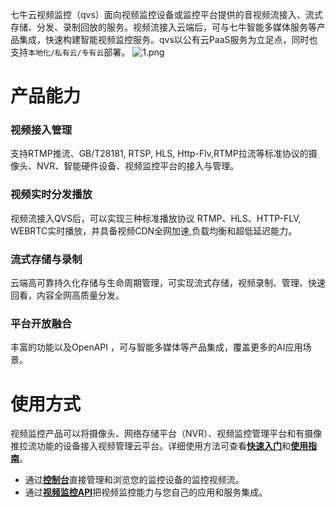 七牛云视频监控（qvs）面向视频监控设备或监控平台提供的音视频流接入、流式存储、分发、录制回放的服务。视频流接入云端后，可与七牛智能多媒体服务等产品集成，快速构建智能视频监控服务。qvs以公有云PaaS服务为立足点，同时也支持`本地化/私有云/专有云`部署。
![1.png](https://dn-odum9helk.qbox.me/FoZEREO_9g9RzrMPCFm27CBJQEKD)
# **产品能力**
### **视频接入管理**
支持RTMP推流、GB/T28181, RTSP, HLS, Http-Flv,RTMP拉流等标准协议的摄像头、NVR、智能硬件设备、视频监控平台的接入与管理。
### **视频实时分发播放**
视频流接入QVS后，可以实现三种标准播放协议 RTMP、HLS、HTTP-FLV, WEBRTC实时播放，并具备视频CDN全网加速,负载均衡和超低延迟能力。
### **流式存储与录制**
云端高可靠持久化存储与生命周期管理，可实现流式存储，视频录制、管理、快速回看，内容全网高质量分发。
### **平台开放融合**
丰富的功能以及OpenAPI ，可与智能多媒体等产品集成，覆盖更多的AI应用场景。
# **使用方式**
视频监控产品可以将摄像头、网络存储平台（NVR）、视频监控管理平台和有摄像推拉流功能的设备接入视频管理云平台。详细使用方法可查看[**快速入门**](https://developer.qiniu.com/qvs/6763/qvs-quick-start)和[**使用指南**](https://developer.qiniu.com/qvs/6784/namespace-management)。
* 通过[**控制台**](https://portal.qiniu.com/qvs)直接管理和浏览您的监控设备的监控视频流。
* 通过[**视频监控API**](https://developer.qiniu.com/qvs/6706/summary-of-the-api)把视频监控能力与您自己的应用和服务集成。